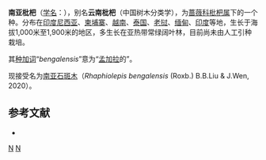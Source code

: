 {{Speciesbox
| image = 雲南枇杷 Eriobotrya bengalensis -昆明世博園 Kunming Expo Garden, China- (9237502705).jpg
| image_caption = 南亚枇杷，摄于昆明世博園
| genus = Eriobotrya
| species = bengalensis
| authority = (Roxb.) Hook.fil., 1878
| synonyms = 
|}}

'''南亚枇杷'''（[[学名|学名]]：{{lang|la|''Eriobotrya bengalensis''}}），别名'''云南枇杷'''（中国树木分类学），为[[蔷薇科|蔷薇科]][[枇杷属|枇杷属]]下的一个种。分布在[[印度尼西亚|印度尼西亚]]、[[柬埔寨|柬埔寨]]、[[越南|越南]]、[[泰国|泰国]]、[[老挝|老挝]]、[[缅甸|缅甸]]、[[印度|印度]]等地，生长于海拔1,000米至1,900米的地区，多生长在亚热带常绿阔叶林，目前尚未由人工引种栽培。

其[[种加词|种加词]]“''bengalensis ''”意为“[[孟加拉|孟加拉]]的”。

现接受名为[[南亚石斑木|南亚石斑木]]（''Rhaphiolepis bengalensis'' (Roxb.) B.B.Liu & J.Wen, 2020）。

== 参考文献 ==
{{refbegin}}
* {{CPNI| zh=南亚枇杷 | id=077-28106 | binomial=Eriobotrya bengalensis | authority=(Roxb.) Hook. | form=bengalensis | accessdate=2013-01-17}}
{{refend}}

{{Taxonbar|from=Q10906591}}

[[Category:枇杷属|N]]
[[Category:_1878年描述的植物|N]]